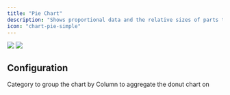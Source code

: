 ```yaml
---
title: "Pie Chart"
description: "Shows proportional data and the relative sizes of parts to a whole as a circular graph"
icon: "chart-pie-simple"
---
```

<Frame>
  <img
    className="block dark:hidden"
    src="/images/content/charts/pie-chart-light.png"
  />
  <img
    className="hidden dark:block"
    src="/images/content/charts/pie-chart-dark.png"
/ >
</Frame>

## Configuration

<ResponseField name="Category" type="string or numeric" required>
  Category to group the chart by
</ResponseField>

<ResponseField name="Aggregation" type="numeric" required>
  Column to aggregate the donut chart on
</ResponseField>